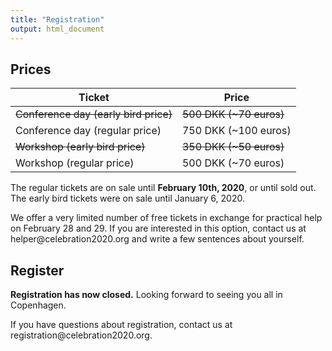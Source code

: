 ```yaml
---
title: "Registration"
output: html_document
---
```


## Prices


| Ticket                            | Price                |
|-----------------------------------|----------------------|
| ~~Conference day (early bird price)~~ | ~~500 DKK (~70 euros)~~  |
| Conference day (regular price)    | 750 DKK (~100 euros) |
| ~~Workshop (early bird price)~~       | ~~350 DKK (~50 euros)~~  |
| Workshop (regular price)          | 500 DKK (~70 euros)  |

The regular tickets are on sale until **February 10th, 2020**, or until sold out. The early bird tickets were on sale until January 6, 2020. 

We offer a very limited number of free tickets in exchange for practical help on February 28 and 29. If you are interested in this option, contact us at helper@celebration2020.org and write a few sentences about yourself.  

## Register

**Registration has now closed.** Looking forward to seeing you all in Copenhagen.

If you have questions about registration, contact us at registration@celebration2020.org. 
